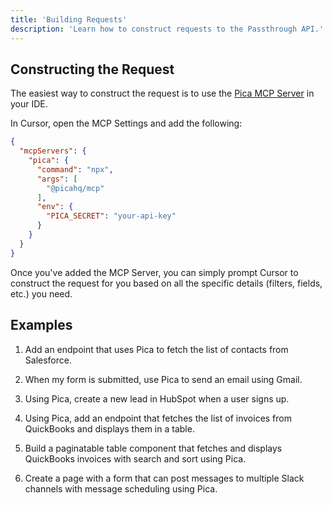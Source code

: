 ```yaml
---
title: 'Building Requests'
description: 'Learn how to construct requests to the Passthrough API.'
---
```


## Constructing the Request

The easiest way to construct the request is to use the [Pica MCP Server](https://github.com/picahq/mcp) in your IDE.

In Cursor, open the MCP Settings and add the following:

```json
{
  "mcpServers": {
    "pica": {
      "command": "npx",
      "args": [
        "@picahq/mcp"
      ],
      "env": {
        "PICA_SECRET": "your-api-key"
      }
    }
  }
}
```

Once you've added the MCP Server, you can simply prompt Cursor to construct the request for you based on all the specific details (filters, fields, etc.) you need.

## Examples

1. Add an endpoint that uses Pica to fetch the list of contacts from Salesforce.

2. When my form is submitted, use Pica to send an email using Gmail.

3. Using Pica, create a new lead in HubSpot when a user signs up.

4. Using Pica, add an endpoint that fetches the list of invoices from QuickBooks and displays them in a table.

5. Build a paginatable table component that fetches and displays QuickBooks invoices with search and sort using Pica.

6. Create a page with a form that can post messages to multiple Slack channels with message scheduling using Pica.
